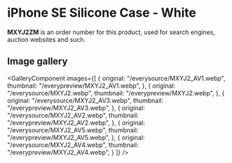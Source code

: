 
# iPhone SE Silicone Case - White

<Callout type='info' emoji='👉🏻'>**MXYJ2ZM** is an order number for this product, used for search engines, auction websites and such.</Callout>

## Image gallery

<GalleryComponent
    images={[
      {
        original: "/everysource/MXYJ2_AV1.webp",
        thumbnail: "/everypreview/MXYJ2_AV1.webp",
      },
      {
        original: "/everysource/MXYJ2.webp",
        thumbnail: "/everypreview/MXYJ2.webp",
      },
      {
        original: "/everysource/MXYJ2_AV3.webp",
        thumbnail: "/everypreview/MXYJ2_AV3.webp",
      },
      {
        original: "/everysource/MXYJ2_AV2.webp",
        thumbnail: "/everypreview/MXYJ2_AV2.webp",
      },
      {
        original: "/everysource/MXYJ2_AV5.webp",
        thumbnail: "/everypreview/MXYJ2_AV5.webp",
      },
      {
        original: "/everysource/MXYJ2_AV4.webp",
        thumbnail: "/everypreview/MXYJ2_AV4.webp",
      }
    ]}
  />
